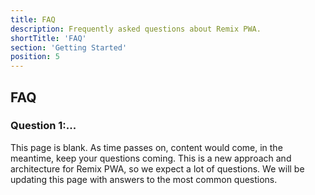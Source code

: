 ```yaml
---
title: FAQ
description: Frequently asked questions about Remix PWA.
shortTitle: 'FAQ'
section: 'Getting Started'
position: 5
---
```



## FAQ 

### <Heading ignore>Question 1:...</Heading>

<Info>
This page is blank. As time passes on, content would come, in the meantime, keep your questions coming.
This is a new approach and architecture for Remix PWA, so we expect a lot of questions. We will be updating this page with answers to the most common questions.
</Info>